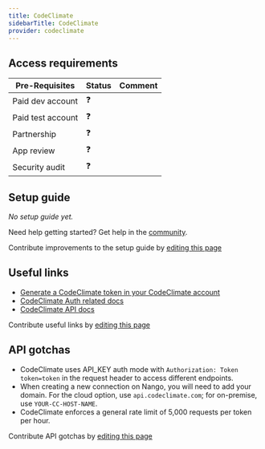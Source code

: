 ```yaml
---
title: CodeClimate
sidebarTitle: CodeClimate
provider: codeclimate
---
```



<Overview />
<PreBuiltTooling />
<PreBuiltUseCases />

## Access requirements
| Pre-Requisites | Status | Comment|
| - | - | - |
| Paid dev account | ❓ |  |
| Paid test account | ❓ |  |
| Partnership | ❓ | |
| App review | ❓ |  |
| Security audit | ❓ | |


## Setup guide

_No setup guide yet._

<Tip>Need help getting started? Get help in the [community](https://nango.dev/slack).</Tip>

<Note>Contribute improvements to the setup guide by [editing this page](https://github.com/nangohq/nango/tree/master/docs-v2/integrations/all/codeclimate.mdx)</Note>


## Useful links

-   [Generate a CodeClimate token in your CodeClimate account](https://codeclimate.com/profile/tokens)
-   [CodeClimate Auth related docs](https://developer.codeclimate.com/#authentication)
-   [CodeClimate API docs](https://developer.codeclimate.com/#overview)

<Note>Contribute useful links by [editing this page](https://github.com/nangohq/nango/tree/master/docs-v2/integrations/all/codeclimate.mdx)</Note>

## API gotchas

- CodeClimate uses API_KEY auth mode with `Authorization: Token token=token` in the request header to access different endpoints.
- When creating a new connection on Nango, you will need to add your domain. For the cloud option, use `api.codeclimate.com`; for on-premise, use `YOUR-CC-HOST-NAME`.
- CodeClimate enforces a general rate limit of 5,000 requests per token per hour.

<Note>Contribute API gotchas by [editing this page](https://github.com/nangohq/nango/tree/master/docs-v2/integrations/all/codeclimate.mdx)</Note>